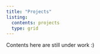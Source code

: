 ```yaml
---
title: "Projects"
listing:
  contents: projects
  type: grid
---
```


Contents here are still under work :)